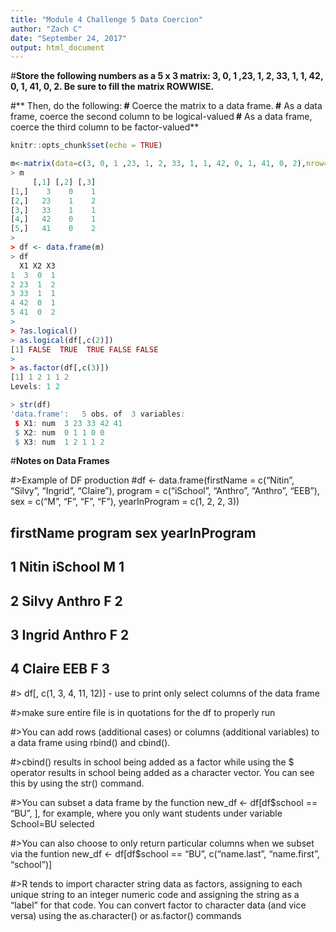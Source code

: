 ```yaml
---
title: "Module 4 Challenge 5 Data Coercion"
author: "Zach C"
date: "September 24, 2017"
output: html_document
---
```


#**Store the following numbers as a 5 x 3 matrix: 3, 0, 1 ,23, 1, 2, 33, 1, 1, 42, 0, 1, 41, 0, 2. Be sure to fill the matrix ROWWISE.**

#** Then, do the following:**
#**     Coerce the matrix to a data frame.**
#**     As a data frame, coerce the second column to be logical-valued**
#**     As a data frame, coerce the third column to be factor-valued**

```r
knitr::opts_chunk$set(echo = TRUE)

m<-matrix(data=c(3, 0, 1 ,23, 1, 2, 33, 1, 1, 42, 0, 1, 41, 0, 2),nrow=5,ncol=3,byrow=TRUE)
> m
     [,1] [,2] [,3]
[1,]    3    0    1
[2,]   23    1    2
[3,]   33    1    1
[4,]   42    0    1
[5,]   41    0    2
> 
> df <- data.frame(m)
> df
  X1 X2 X3
1  3  0  1
2 23  1  2
3 33  1  1
4 42  0  1
5 41  0  2
> 
> ?as.logical()
> as.logical(df[,c(2)])
[1] FALSE  TRUE  TRUE FALSE FALSE
>
> as.factor(df[,c(3)])
[1] 1 2 1 1 2
Levels: 1 2

> str(df)
'data.frame':	5 obs. of  3 variables:
 $ X1: num  3 23 33 42 41
 $ X2: num  0 1 1 0 0
 $ X3: num  1 2 1 1 2
```
#**Notes on Data Frames**

#>Example of DF production
#df <- data.frame(firstName = c("Nitin", "Silvy", "Ingrid", "Claire"), program = c("iSchool", "Anthro", "Anthro", "EEB"), sex = c("M", "F", "F", "F"), yearInProgram = c(1, 2, 2, 3))

##   firstName program sex yearInProgram
## 1     Nitin iSchool   M             1
## 2     Silvy  Anthro   F             2
## 3    Ingrid  Anthro   F             2
## 4    Claire     EEB   F             3

#> df[, c(1, 3, 4, 11, 12)] - use to print only select columns of the data frame

#>make sure entire file is in quotations for the df to properly run 

#>You can add rows (additional cases) or columns (additional variables) to a data frame using rbind() and cbind().

#>cbind() results in school being added as a factor while using the $ operator results in school being added as a character vector. You can see this by using the str() command.

#>You can subset a data frame by the function new_df <- df[df$school == "BU", ], for example, where you only want students under variable School=BU selected

#>You can also choose to only return particular columns when we subset via the funtion new_df <- df[df$school == "BU", c("name.last", "name.first", "school")]

#>R tends to import character string data as factors, assigning to each unique string to an integer numeric code and assigning the string as a “label” for that code. You can convert factor to character data (and vice versa) using the as.character() or as.factor() commands

